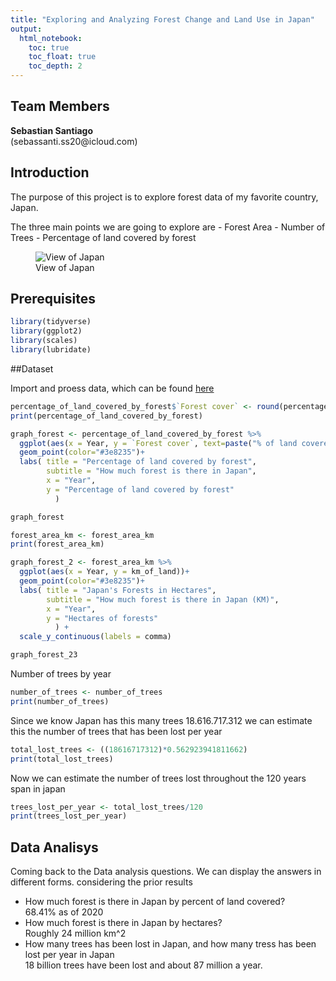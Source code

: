 ```yaml
---
title: "Exploring and Analyzing Forest Change and Land Use in Japan"
output:
  html_notebook:
    toc: true
    toc_float: true
    toc_depth: 2
---
```


## Team Members

**Sebastian Santiago** <br> (sebassanti.ss20@icloud.com)

## Introduction


The purpose of this project is to explore forest data of my favorite country, Japan.

The three main points we are going to explore are
- Forest Area
- Number of Trees
- Percentage of land covered by forest

![View of Japan](../Images/Tokyo_Adobe.jpeg)

## Prerequisites

```r
library(tidyverse)
library(ggplot2)
library(scales)
library(lubridate)
```

##Dataset

Import and proess data, which can be found
[here](https://github.com/Cbassnotcool/final_project_ds.git)

```r
percentage_of_land_covered_by_forest$`Forest cover` <- round(percentage_of_land_covered_by_forest$`Forest cover`, digits = 2 )
print(percentage_of_land_covered_by_forest)
```

```r
graph_forest <- percentage_of_land_covered_by_forest %>% 
  ggplot(aes(x = Year, y = `Forest cover`, text=paste("% of land covered in forests:", `Forest cover`)))+
  geom_point(color="#3e8235")+
  labs( title = "Percentage of land covered by forest",
        subtitle = "How much forest is there in Japan",
        x = "Year",
        y = "Percentage of land covered by forest"
          ) 

graph_forest
```

```r
forest_area_km <- forest_area_km
print(forest_area_km)
```

```r
graph_forest_2 <- forest_area_km %>% 
  ggplot(aes(x = Year, y = km_of_land))+
  geom_point(color="#3e8235")+
  labs( title = "Japan's Forests in Hectares",
        subtitle = "How much forest is there in Japan (KM)",
        x = "Year",
        y = "Hectares of forests"
          ) +
  scale_y_continuous(labels = comma)


```

```r
graph_forest_23
```

Number of trees by year 

```r
number_of_trees <- number_of_trees
print(number_of_trees)
```
Since we know Japan has this many trees 18.616.717.312	we can estimate this the number of trees that has been lost per year

```r
total_lost_trees <- ((18616717312)*0.562923941811662)
print(total_lost_trees)
```

Now we can estimate the number of trees lost throughout the 120 years span in japan

```r
trees_lost_per_year <- total_lost_trees/120
print(trees_lost_per_year)
```

## Data Analisys 

Coming back to the Data analysis questions. We can display the answers in different forms. considering the prior results

- How much forest is there in Japan by percent of land covered? <br>
68.41% as of 2020 <br>
- How much forest is there in Japan by hectares? <br>
Roughly 24 million km^2 <br>
- How many trees has been lost in Japan, and how many tress has been lost per year in Japan <br>
18 billion trees have been lost and about 87 million a year.

